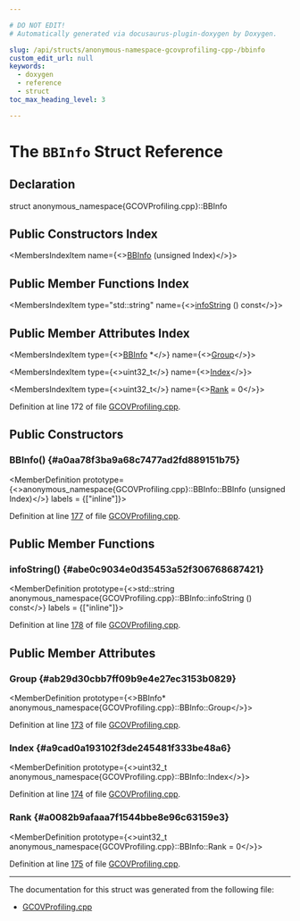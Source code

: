 ```yaml
---

# DO NOT EDIT!
# Automatically generated via docusaurus-plugin-doxygen by Doxygen.

slug: /api/structs/anonymous-namespace-gcovprofiling-cpp-/bbinfo
custom_edit_url: null
keywords:
  - doxygen
  - reference
  - struct
toc_max_heading_level: 3

---
```





# The `BBInfo` Struct Reference

<DoxygenPage pluginConfig={pluginConfig}>



## Declaration

<CodeBlock>struct anonymous_namespace{GCOVProfiling.cpp}::BBInfo</CodeBlock>

## Public Constructors Index

<MembersIndex>

<MembersIndexItem
  name={<><a href="#a0aa78f3ba9a68c7477ad2fd889151b75">BBInfo</a> (unsigned Index)</>}>
</MembersIndexItem>

</MembersIndex>

## Public Member Functions Index

<MembersIndex>

<MembersIndexItem
  type="std::string"
  name={<><a href="#abe0c9034e0d35453a52f306768687421">infoString</a> () const</>}>
</MembersIndexItem>

</MembersIndex>

## Public Member Attributes Index

<MembersIndex>

<MembersIndexItem
  type={<><a href="/docs/api/structs/anonymous-namespace-gcovprofiling-cpp-/bbinfo">BBInfo</a> &#42;</>}
  name={<><a href="#ab29d30cbb7ff09b9e4e27ec3153b0829">Group</a></>}>
</MembersIndexItem>

<MembersIndexItem
  type={<>uint32&#95;t</>}
  name={<><a href="#a9cad0a193102f3de245481f333be48a6">Index</a></>}>
</MembersIndexItem>

<MembersIndexItem
  type={<>uint32&#95;t</>}
  name={<><a href="#a0082b9afaaa7f1544bbe8e96c63159e3">Rank</a> = 0</>}>
</MembersIndexItem>

</MembersIndex>


Definition at line 172 of file <a href="/docs/api/files/lib/lib/transforms/lib/transforms/instrumentation/gcovprofiling-cpp">GCOVProfiling.cpp</a>.

<SectionDefinition>

## Public Constructors

### BBInfo() {#a0aa78f3ba9a68c7477ad2fd889151b75}

<MemberDefinition
  prototype={<>anonymous&#95;namespace&#123;GCOVProfiling.cpp&#125;::BBInfo::BBInfo (unsigned Index)</>}
  labels = {["inline"]}>

Definition at line <a href="/docs/api/files/lib/lib/transforms/lib/transforms/instrumentation/gcovprofiling-cpp/#l00177">177</a> of file <a href="/docs/api/files/lib/lib/transforms/lib/transforms/instrumentation/gcovprofiling-cpp">GCOVProfiling.cpp</a>.
</MemberDefinition>

</SectionDefinition>

<SectionDefinition>

## Public Member Functions

### infoString() {#abe0c9034e0d35453a52f306768687421}

<MemberDefinition
  prototype={<>std::string anonymous&#95;namespace&#123;GCOVProfiling.cpp&#125;::BBInfo::infoString () const</>}
  labels = {["inline"]}>

Definition at line <a href="/docs/api/files/lib/lib/transforms/lib/transforms/instrumentation/gcovprofiling-cpp/#l00178">178</a> of file <a href="/docs/api/files/lib/lib/transforms/lib/transforms/instrumentation/gcovprofiling-cpp">GCOVProfiling.cpp</a>.
</MemberDefinition>

</SectionDefinition>

<SectionDefinition>

## Public Member Attributes

### Group {#ab29d30cbb7ff09b9e4e27ec3153b0829}

<MemberDefinition
  prototype={<>BBInfo&#42; anonymous&#95;namespace&#123;GCOVProfiling.cpp&#125;::BBInfo::Group</>}>

Definition at line <a href="/docs/api/files/lib/lib/transforms/lib/transforms/instrumentation/gcovprofiling-cpp/#l00173">173</a> of file <a href="/docs/api/files/lib/lib/transforms/lib/transforms/instrumentation/gcovprofiling-cpp">GCOVProfiling.cpp</a>.
</MemberDefinition>

### Index {#a9cad0a193102f3de245481f333be48a6}

<MemberDefinition
  prototype={<>uint32&#95;t anonymous&#95;namespace&#123;GCOVProfiling.cpp&#125;::BBInfo::Index</>}>

Definition at line <a href="/docs/api/files/lib/lib/transforms/lib/transforms/instrumentation/gcovprofiling-cpp/#l00174">174</a> of file <a href="/docs/api/files/lib/lib/transforms/lib/transforms/instrumentation/gcovprofiling-cpp">GCOVProfiling.cpp</a>.
</MemberDefinition>

### Rank {#a0082b9afaaa7f1544bbe8e96c63159e3}

<MemberDefinition
  prototype={<>uint32&#95;t anonymous&#95;namespace&#123;GCOVProfiling.cpp&#125;::BBInfo::Rank = 0</>}>

Definition at line <a href="/docs/api/files/lib/lib/transforms/lib/transforms/instrumentation/gcovprofiling-cpp/#l00175">175</a> of file <a href="/docs/api/files/lib/lib/transforms/lib/transforms/instrumentation/gcovprofiling-cpp">GCOVProfiling.cpp</a>.
</MemberDefinition>

</SectionDefinition>

<hr/>

The documentation for this struct was generated from the following file:

<ul>
<li><a href="/docs/api/files/lib/lib/transforms/lib/transforms/instrumentation/gcovprofiling-cpp">GCOVProfiling.cpp</a></li>
</ul>

</DoxygenPage>
